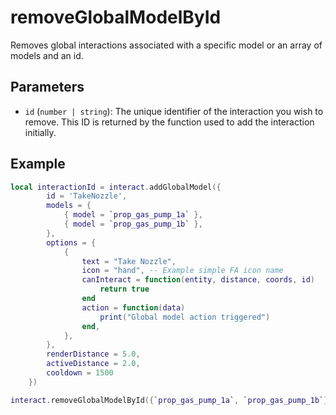 # removeGlobalModelById

Removes global interactions associated with a specific model or an array of models and an id.

## Parameters

- `id` (`number | string`): The unique identifier of the interaction you wish to remove. This ID is returned by the function used to add the interaction initially.

## Example

```lua
local interactionId = interact.addGlobalModel({
        id = 'TakeNozzle',
        models = {
            { model = `prop_gas_pump_1a` },
            { model = `prop_gas_pump_1b` },
        },
        options = {
            {
                text = "Take Nozzle",
                icon = "hand", -- Example simple FA icon name
                canInteract = function(entity, distance, coords, id)
                    return true
                end
                action = function(data)
                    print("Global model action triggered")
                end,
            },
        },
        renderDistance = 5.0,
        activeDistance = 2.0,
        cooldown = 1500
    })

interact.removeGlobalModelById({`prop_gas_pump_1a`, `prop_gas_pump_1b`}, interactionId)
